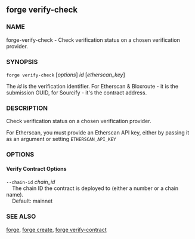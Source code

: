 
## forge verify-check

### NAME

forge-verify-check - Check verification status on a chosen verification provider.

### SYNOPSIS

`forge verify-check` [*options*] _id_ [*etherscan_key*]

The _id_ is the verification identifier. For Etherscan & Bloxroute - it is the submission GUID, for Sourcify - it's the contract address.

### DESCRIPTION

Check verification status on a chosen verification provider.

For Etherscan, you must provide an Etherscan API key, either by passing it as an argument or setting `ETHERSCAN_API_KEY`

### OPTIONS

#### Verify Contract Options

<VerifierOptions />

`--chain-id` _chain_id_  
&nbsp;&nbsp;&nbsp;&nbsp;The chain ID the contract is deployed to (either a number or a chain name).  
&nbsp;&nbsp;&nbsp;&nbsp;Default: mainnet

<RetryOptions />

<CommonOptions />

### SEE ALSO

[forge](/reference/forge/forge.mdx), [forge create](/reference/forge/forge-create.mdx), [forge verify-contract](/reference/forge/forge-verify-contract.mdx)
